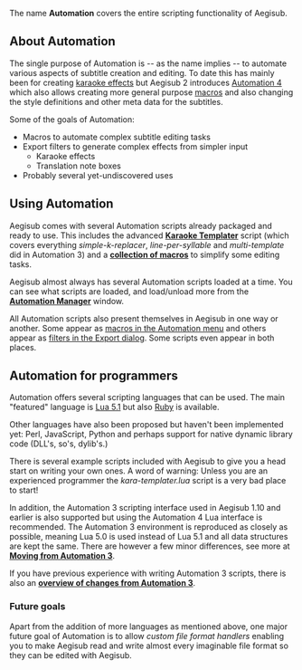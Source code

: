 The name '''Automation''' covers the entire scripting functionality of Aegisub.

== About Automation ==

The single purpose of Automation is -- as the name implies -- to automate various aspects of subtitle creation and editing. To date this has mainly been for creating [[Glossary:Karaoke effect|karaoke effects]] but Aegisub 2 introduces [[Sidebar:History of Automation|Automation 4]] which also allows creating more general purpose [[Glossary:Macro|macros]] and also changing the style definitions and other meta data for the subtitles.

Some of the goals of Automation:
* Macros to automate complex subtitle editing tasks
* Export filters to generate complex effects from simpler input
** Karaoke effects
** Translation note boxes
* Probably several yet-undiscovered uses

== Using Automation ==

Aegisub comes with several Automation scripts already packaged and ready to use. This includes the advanced '''[[Karaoke Templater]]''' script (which covers everything ''simple-k-replacer'', ''line-per-syllable'' and ''multi-template'' did in Automation 3) and a '''[[Using the included macros|collection of macros]]''' to simplify some editing tasks.

Aegisub almost always has several Automation scripts loaded at a time. You can see what scripts are loaded, and load/unload more from the '''[[Automation Manager]]''' window.

All Automation scripts also present themselves in Aegisub in one way or another. Some appear as [[Running Automation macros|macros in the Automation menu]] and others appear as [[Exporting subtitles|filters in the Export dialog]]. Some scripts even appear in both places.

== Automation for programmers ==

Automation offers several scripting languages that can be used. The main "featured" language is [http://www.lua.org Lua 5.1] but also [http://www.ruby-lang.org/ Ruby] is available.

Other languages have also been proposed but haven't been implemented yet: Perl, JavaScript, Python and perhaps support for native dynamic library code (DLL's, so's, dylib's.)

There is several example scripts included with Aegisub to give you a head start on writing your own ones. A word of warning: Unless you are an experienced programmer the ''kara-templater.lua'' script is a very bad place to start!

In addition, the Automation 3 scripting interface used in Aegisub 1.10 and earlier is also supported but using the Automation 4 Lua interface is recommended. The Automation 3 environment is reproduced as closely as possible, meaning Lua 5.0 is used instead of Lua 5.1 and all data structures are kept the same. There are however a few minor differences, see more at '''[[Moving from Automation 3]]'''.

If you have previous experience with writing Automation 3 scripts, there is also an '''[[overview of changes from Automation 3]]'''.

=== Future goals ===

Apart from the addition of more languages as mentioned above, one major future goal of Automation is to allow ''custom file format handlers'' enabling you to make Aegisub read and write almost every imaginable file format so they can be edited with Aegisub.